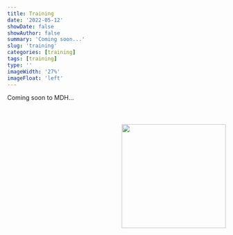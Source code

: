 ```yaml
---
title: Training
date: '2022-05-12'
showDate: false
showAuthor: false
summary: 'Coming soon...'
slug: 'training'
categories: [training]
tags: [training]
type: ''
imageWidth: '27%'
imageFloat: 'left'
---
```



![](../images/day1_bb8_sq.png){width="240" style="float: right; margin-left: 34px; margin-top: 70px; margin-bottom: 64px;"}

Coming soon to MDH...